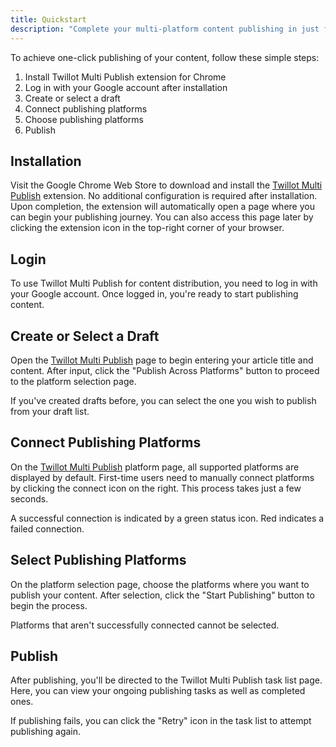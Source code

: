 ```yaml
---
title: Quickstart
description: "Complete your multi-platform content publishing in just five minutes"
---
```


To achieve one-click publishing of your content, follow these simple steps:

1. Install Twillot Multi Publish extension for Chrome
2. Log in with your Google account after installation
3. Create or select a draft
4. Connect publishing platforms
5. Choose publishing platforms
6. Publish

## Installation

Visit the Google Chrome Web Store to download and install the [Twillot Multi Publish](https://s.twillot.com/multi-publish) extension. No additional configuration is required after installation.
Upon completion, the extension will automatically open a page where you can begin your publishing journey.
You can also access this page later by clicking the extension icon in the top-right corner of your browser.

## Login

To use Twillot Multi Publish for content distribution, you need to log in with your Google account. Once logged in, you're ready to start publishing content.

## Create or Select a Draft

Open the [Twillot Multi Publish](https://www.twillot.com/multi-publish/drafts?utm_source=docs&isNewDraftOpen=true) page to begin entering your article title and content. After input, click the "Publish Across Platforms" button to proceed to the platform selection page.

<Tip>
  If you've created drafts before, you can select the one you wish to publish
  from your draft list.
</Tip>

## Connect Publishing Platforms

On the [Twillot Multi Publish](https://www.twillot.com/multi-publish/platforms?utm_source=docs) platform page, all supported platforms are displayed by default. First-time users need to manually connect platforms by clicking the connect icon on the right. This process takes just a few seconds.

<Tip>
  A successful connection is indicated by a green status icon. Red indicates a
  failed connection.
</Tip>

## Select Publishing Platforms

On the platform selection page, choose the platforms where you want to publish your content. After selection, click the "Start Publishing" button to begin the process.

<Tip>Platforms that aren't successfully connected cannot be selected.</Tip>

## Publish

After publishing, you'll be directed to the Twillot Multi Publish task list page. Here, you can view your ongoing publishing tasks as well as completed ones.

<Tip>
  If publishing fails, you can click the "Retry" icon in the task list to
  attempt publishing again.
</Tip>
